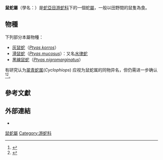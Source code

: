 {{Automatic taxobox
 | image = AB084 Ptyas mucosos.JPG
 | image_width = 220px
 | image_caption = [[滑鼠蛇|滑鼠蛇]]
 | taxon = Ptyas
 | subdivision_ranks = [[種|種]]
 | subdivision = [[#物種|見內文]]
}}

'''鼠蛇屬'''（學名：''{{lang|la|Ptyas}}''）是[[蛇亞目|蛇亞目]][[游蛇科|游蛇科]]下的一個蛇[[屬|屬]]，一般以田野間的鼠隻為食。

==物種==
下列部分本屬物種：
*[[灰鼠蛇|灰鼠蛇]]（''[[Ptyas_korros|Ptyas korros]]''）
*[[滑鼠蛇|滑鼠蛇]]（''[[Ptyas_mucosus|Ptyas mucosus]]''）：又名[[水律蛇|水律蛇]]
*[[黑線鼠蛇|黑線鼠蛇]]（''[[Ptyas_nigromarginatus|Ptyas nigromarginatus]]''）
有研究认为[[翠青蛇属|翠青蛇属]](''Cyclophiops'') 应视为鼠蛇属的同物异名，但仍需进一步确认<ref>{{cite journal |last1=Kai |first1=Wang |last2=Jinlong |first2=Ren |last3=Hongman |first3=Chen |last4=Zhitong |first4=Lyu |last5=Xianguang |first5=Guo |last6=Ke |first6=Jiang |last7=Jinmin |first7=Chen |last8=Jiatang |first8=Li |last9=Peng |first9=Guo |last10=Yingyong |first10=Wang |last11=Jing |first11=Che |title=The updated checklists of amphibians and reptiles of China |journal=Biodiversity Science |date=2020-02-20 |volume=28 |issue=2 |pages=189 |doi=10.17520/biods.2019238}}</ref><ref>{{cite journal |last1=Figueroa |first1=Alex |last2=McKelvy |first2=Alexander D. |last3=Grismer |first3=L. Lee |last4=Bell |first4=Charles D. |last5=Lailvaux |first5=Simon P. |title=A Species-Level Phylogeny of Extant Snakes with Description of a New Colubrid Subfamily and Genus |journal=PLOS ONE |date=2016-09-07 |volume=11 |issue=9 |pages=e0161070 |doi=10.1371/journal.pone.0161070}}</ref>。


==參考文獻==
{{reflist|refs=
}}

==外部連結==
{{commonscat|Ptyas}}
*{{Wikispecies-inline|Ptyas}}
{{Taxonbar}}
[[Category:鼠蛇屬|]]
[[Category:游蛇科|Category:游蛇科]]
{{snake-stub}}